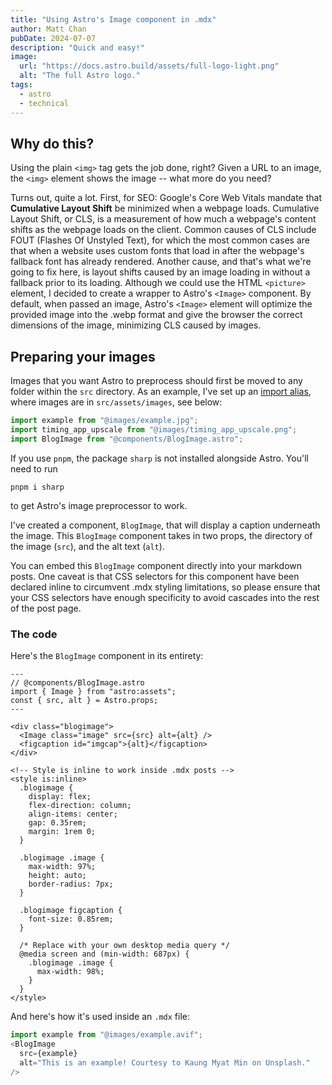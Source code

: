 ```yaml
---
title: "Using Astro's Image component in .mdx"
author: Matt Chan
pubDate: 2024-07-07
description: "Quick and easy!"
image:
  url: "https://docs.astro.build/assets/full-logo-light.png"
  alt: "The full Astro logo."
tags:
  - astro
  - technical
---
```



## Why do this?

Using the plain `<img>` tag gets the job done, right? Given a URL to an image, the `<img>` element shows the image --
what more do you need?

Turns out, quite a lot. First, for SEO: Google's Core Web Vitals mandate that **Cumulative Layout Shift** be minimized
when a webpage loads. Cumulative Layout Shift, or CLS, is a measurement of how much a webpage's content shifts
as the webpage loads on the client. Common causes of CLS include FOUT (Flashes Of Unstyled Text), for which the most
common cases are that when a website uses custom fonts that load in after the webpage's fallback font has already rendered.
Another cause, and that's what we're going to fix here, is layout shifts caused by an image loading in without a fallback
prior to its loading. Although we could use the HTML `<picture>` element, I decided to create a wrapper to Astro's `<Image>`
component. By default, when passed an image, Astro's `<Image>` element will optimize the provided image into the .webp
format and give the browser the correct dimensions of the image, minimizing CLS caused by images.

## Preparing your images

Images that you want Astro to preprocess should first be moved to any folder within the `src` directory.
As an example, I've set up an [import alias](/posts/post-4), where images are in `src/assets/images`, see below:

```js
import example from "@images/example.jpg";
import timing_app_upscale from "@images/timing_app_upscale.png";
import BlogImage from "@components/BlogImage.astro";
```

If you use `pnpm`,
the package `sharp` is not installed alongside Astro. You'll need to run

```
pnpm i sharp
```

to get Astro's image preprocessor to work.

I've created a component, `BlogImage`, that will display a caption underneath the image.
This `BlogImage` component takes in two props, the directory of the image (`src`), and the alt text (`alt`).

You can embed this `BlogImage` component directly into your markdown posts. One caveat is that CSS selectors for
this component have been declared inline to circumvent .mdx styling limitations, so please ensure that your CSS
selectors have enough specificity to avoid cascades into the rest of the post page.

### The code

Here's the `BlogImage` component in its entirety:

```astro
---
// @components/BlogImage.astro
import { Image } from "astro:assets";
const { src, alt } = Astro.props;
---

<div class="blogimage">
  <Image class="image" src={src} alt={alt} />
  <figcaption id="imgcap">{alt}</figcaption>
</div>

<!-- Style is inline to work inside .mdx posts -->
<style is:inline>
  .blogimage {
    display: flex;
    flex-direction: column;
    align-items: center;
    gap: 0.35rem;
    margin: 1rem 0;
  }

  .blogimage .image {
    max-width: 97%;
    height: auto;
    border-radius: 7px;
  }

  .blogimage figcaption {
    font-size: 0.85rem;
  }

  /* Replace with your own desktop media query */
  @media screen and (min-width: 687px) {
    .blogimage .image {
      max-width: 98%;
    }
  }
</style>
```

And here's how it's used inside an `.mdx` file:

```js
import example from "@images/example.avif";
<BlogImage
  src={example}
  alt="This is an example! Courtesy to Kaung Myat Min on Unsplash."
/>
```

<BlogImage
  src={example}
  alt="This is an example! Courtesy to
Kaung Myat Min on Unsplash."
/>
